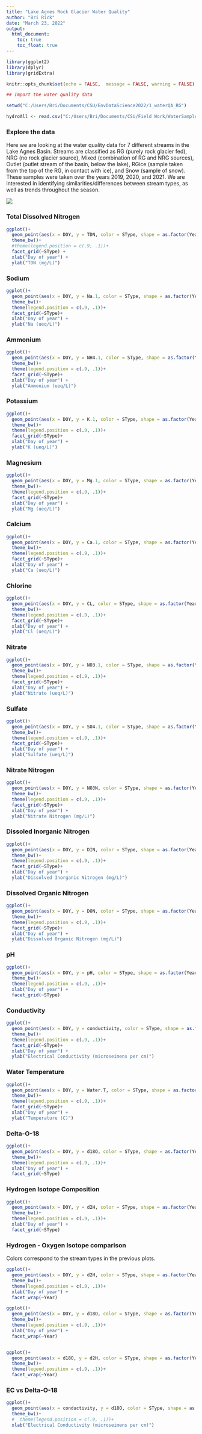 ```yaml
---
title: "Lake Agnes Rock Glacier Water Quality"
author: "Bri Rick"
date: "March 23, 2022"
output: 
  html_document:
    toc: true
    toc_float: true
---
```


```r

library(ggplot2)
library(dplyr)
library(gridExtra)

knitr::opts_chunk$set(echo = FALSE,  message = FALSE, warning = FALSE)
```


```r
## Import the water quality data

setwd("C:/Users/Bri/Documents/CSU/EnvDataScience2022/1_waterQA_RG")

hydroAll <- read.csv("C:/Users/Bri/Documents/CSU/Field Work/WaterSamples/AllData_IonIsotope_2019_2021_June2022.csv")

```

### Explore the data

Here we are looking at the water quality data for 7 different streams in the Lake Agnes Basin. Streams are classified as RG (purely rock glacier fed), NRG (no rock glacier source), Mixed (combination of RG and NRG sources), Outlet (outlet stream of the basin, below the lake), RGice (sample taken from the top of the RG, in contact with ice), and Snow (sample of snow). These samples were taken over the years 2019, 2020, and 2021. We are interested in identifying similarities/differences between stream types, as well as trends throughout the season.

![](RGlocationfig.jpg)

### Total Dissolved Nitrogen

```r
ggplot()+
  geom_point(aes(x = DOY, y = TDN, color = SType, shape = as.factor(Year) ), data = hydroAll) +
  theme_bw()+
  #theme(legend.position = c(.9, .1))+
  facet_grid(~SType) +
  xlab("Day of year") +
  ylab("TDN (mg/L)")
```

### Sodium

```r
ggplot()+
  geom_point(aes(x = DOY, y = Na.1, color = SType, shape = as.factor(Year) ), data = hydroAll, show.legend = FALSE) +
  theme_bw()+
  theme(legend.position = c(.9, .1))+
  facet_grid(~SType)+
  xlab("Day of year") +
  ylab("Na (ueq/L)")
```

### Ammonium

```r
ggplot()+
  geom_point(aes(x = DOY, y = NH4.1, color = SType, shape = as.factor(Year) ), data = hydroAll, show.legend = FALSE) +
  theme_bw()+
  theme(legend.position = c(.9, .1))+
  facet_grid(~SType)+
  xlab("Day of year") +
  ylab("Ammonium (ueq/L)")
```

### Potassium

```r
ggplot()+
  geom_point(aes(x = DOY, y = K.1, color = SType, shape = as.factor(Year) ), data = hydroAll, show.legend = FALSE) +
  theme_bw()+
  theme(legend.position = c(.9, .1))+
  facet_grid(~SType)+
  xlab("Day of year") +
  ylab("K (ueq/L)")
```

### Magnesium

```r
ggplot()+
  geom_point(aes(x = DOY, y = Mg.1, color = SType, shape = as.factor(Year) ), data = hydroAll, show.legend = FALSE) +
  theme_bw()+
  theme(legend.position = c(.9, .1))+
  facet_grid(~SType)+
  xlab("Day of year") +
  ylab("Mg (ueq/L)")
```

### Calcium

```r
ggplot()+
  geom_point(aes(x = DOY, y = Ca.1, color = SType, shape = as.factor(Year) ), data = hydroAll, show.legend = FALSE) +
  theme_bw()+
  theme(legend.position = c(.9, .1))+
  facet_grid(~SType)+
  xlab("Day of year") +
  ylab("Ca (ueq/L)")
```

### Chlorine

```r
ggplot()+
  geom_point(aes(x = DOY, y = CL, color = SType, shape = as.factor(Year) ), data = hydroAll, show.legend = FALSE) +
  theme_bw()+
  theme(legend.position = c(.9, .1))+
  facet_grid(~SType)+
  xlab("Day of year") +
  ylab("Cl (ueq/L)")
```

### Nitrate

```r
ggplot()+
  geom_point(aes(x = DOY, y = NO3.1, color = SType, shape = as.factor(Year) ), data = hydroAll, show.legend = FALSE) +
  theme_bw()+
  theme(legend.position = c(.9, .1))+
  facet_grid(~SType)+
  xlab("Day of year") +
  ylab("Nitrate (ueq/L)")
```

### Sulfate

```r
ggplot()+
  geom_point(aes(x = DOY, y = SO4.1, color = SType, shape = as.factor(Year) ), data = hydroAll, show.legend = FALSE) +
  theme_bw()+
  theme(legend.position = c(.9, .1))+
  facet_grid(~SType)+
  xlab("Day of year") +
  ylab("Sulfate (ueq/L)")
```

### Nitrate Nitrogen

```r
ggplot()+
  geom_point(aes(x = DOY, y = NO3N, color = SType, shape = as.factor(Year) ), data = hydroAll, show.legend = FALSE) +
  theme_bw()+
  theme(legend.position = c(.9, .1))+
  facet_grid(~SType)+
  xlab("Day of year") +
  ylab("Nitrate Nitrogen (mg/L)")
```

### Dissoled Inorganic Nitrogen

```r
ggplot()+
  geom_point(aes(x = DOY, y = DIN, color = SType, shape = as.factor(Year) ), data = hydroAll, show.legend = FALSE) +
  theme_bw()+
  theme(legend.position = c(.9, .1))+
  facet_grid(~SType)+
  xlab("Day of year") +
  ylab("Dissolved Inorganic Nitrogen (mg/L)")
```

### Dissolved Organic Nitrogen

```r
ggplot()+
  geom_point(aes(x = DOY, y = DON, color = SType, shape = as.factor(Year) ), data = hydroAll, show.legend = FALSE) +
  theme_bw()+
  theme(legend.position = c(.9, .1))+
  facet_grid(~SType)+
  xlab("Day of year") +
  ylab("Dissolved Organic Nitrogen (mg/L)")
```


### pH

```r
ggplot()+
  geom_point(aes(x = DOY, y = pH, color = SType, shape = as.factor(Year) ), data = hydroAll, show.legend = FALSE) +
  theme_bw()+
  theme(legend.position = c(.9, .1))+
  xlab("Day of year") +
  facet_grid(~SType)
```

### Conductivity

```r
ggplot()+
  geom_point(aes(x = DOY, y = conductivity, color = SType, shape = as.factor(Year) ), data = hydroAll, show.legend = FALSE) +
  theme_bw()+
  theme(legend.position = c(.9, .1))+
  facet_grid(~SType)+
  xlab("Day of year") +
  ylab("Electrical Conductivity (microseimens per cm)")
```

### Water Temperature

```r
ggplot()+
  geom_point(aes(x = DOY, y = Water.T, color = SType, shape = as.factor(Year) ), data = hydroAll, show.legend = FALSE) +
  theme_bw()+
  theme(legend.position = c(.9, .1))+
  facet_grid(~SType)+
  xlab("Day of year") +
  ylab("Temperature (C)")
```

### Delta-O-18

```r
ggplot()+
  geom_point(aes(x = DOY, y = d18O, color = SType, shape = as.factor(Year) ), data = hydroAll, show.legend = FALSE) +
  theme_bw()+
  theme(legend.position = c(.9, .1))+
  xlab("Day of year") +
  facet_grid(~SType)
```

### Hydrogen Isotope Composition

```r
ggplot()+
  geom_point(aes(x = DOY, y = d2H, color = SType, shape = as.factor(Year) ), data = hydroAll, show.legend = FALSE) +
  theme_bw()+
  theme(legend.position = c(.9, .1))+
  xlab("Day of year") +
  facet_grid(~SType)
```

### Hydrogen - Oxygen Isotope comparison

Colors correspond to the stream types in the previous plots. 

```r
ggplot()+
  geom_point(aes(x = DOY, y = d2H, color = SType, shape = as.factor(Year) ), data = hydroAll, show.legend = FALSE) +
  theme_bw()+
  theme(legend.position = c(.9, .1))+
  xlab("Day of year") +
  facet_wrap(~Year)

ggplot()+
  geom_point(aes(x = DOY, y = d18O, color = SType, shape = as.factor(Year) ), data = hydroAll, show.legend = FALSE) +
  theme_bw()+
  theme(legend.position = c(.9, .1))+
  xlab("Day of year") +
  facet_wrap(~Year)


ggplot()+
  geom_point(aes(x = d18O, y = d2H, color = SType, shape = as.factor(Year) ), data = hydroAll, show.legend = FALSE) +
  theme_bw()+
  theme(legend.position = c(.9, .1))+
  facet_wrap(~Year)
```

### EC vs Delta-O-18

```r
ggplot()+
  geom_point(aes(x = conductivity, y = d18O, color = SType, shape = as.factor(Year)), data = hydroAll)+
  theme_bw()+
  #  theme(legend.position = c(.9, .1))+
  xlab("Electrical Conductivity (microseimens per cm)") 
```

